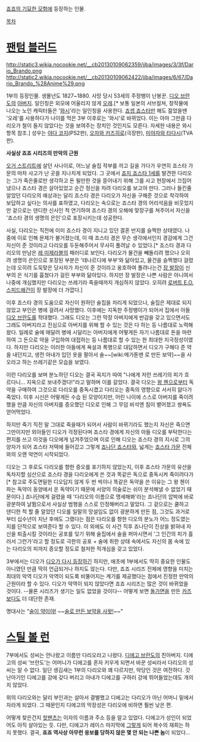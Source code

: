 [[죠죠의 기묘한 모험]]에 등장하는 인물.

[[목차]]

= [[팬텀 블러드]] =
http://static3.wikia.nocookie.net/__cb20130109062359/jjba/images/3/3f/Dario_Brando.png
http://static2.wikia.nocookie.net/__cb20130109062422/jjba/images/6/67/Dario_Brando_%28Anime%29.png

1부의 등장인물. 생몰년도 1827~1880. 사망 당시 53세의 주정뱅이 난봉꾼. [[디오 브란도]]의 [[아버지]]. 일인칭은 외모에 어울리지 않게 [[오레]].[* 보통 일본의 서브컬쳐, 창작물에 나오는 노인 캐릭터들은 '[[와시]]'라는 일인칭을 사용한다. [[죠셉 죠스타]]만 해도 젊었을땐 '오레'를 사용하다가 나이를 먹은 3부 이후로는 '와시'로 바뀌었다. 이는 아마 그만큼 다리오가 철이 들지 않았다는 것을 보여주는 장치인 것인지도 모른다. 자세한 내용은 와시 항목 참조.] 성우는 [[야다 코지]](PS2판), [[오자와 카즈히로]](극장판), [[미야자와 타다시]](TVA판).

'''사실상 죠죠 시리즈의 만악의 근원'''

[[오거 스트리트]]에 살던 사나이로, 어느날 술집 작부를 끼고 길을 가다가 우연히 죠스타 가문의 마차 사고가 난 곳을 지나치게 되었다. 그 곳에서 [[죠지 죠스타 1세]]를 발견한 다리오는 그가 죽은줄로만 생각하고 돈 될만한 것을 뜯어내기 위해 그를 사고 현장에서 끄집어냈으나 죠스타 경은 살아있었고 순간 정신을 차려 다리오를 보고야 만다. 그러나 들킨줄 알았던 다리오의 예상과는 달리 죠스타 경은 다리오가 자신을 구해준 것으로 착각하여 보답하고 싶다는 의사를 표하였고, 다리오는 속으로는 죠스타 경의 어리석음을 비웃었지만 겉으로는 댄디한 신사인 척 연기하여 죠스타 경의 오해에 맞장구를 쳐주어서 자신을 '죠스타 경의 생명의 은인'으로 포장시키는데 성공한다.

사실, 다리오는 직전에 이미 죠스타 경이 지니고 있던 결혼 반지를 슬쩍한 상태였다. 나중에 이로 인해 문제가 불거졌는데, 이 때 죠스타 경은 무슨 생각에서인지 경감에게 그건 자신이 준 것이라고 다리오를 두둔해주어서 무사히 풀려날 수 있었다.[* 죠스타 경과 다리오의 만남은 [[레 미제라블]]의 패러디로 보인다. 다리오가 물건을 빼돌리려 했으나 오히려 생명의 은인으로 포장된 부분은 '테나르디에 부부'와 닮아있고, 물건을 슬쩍했다 걸렸는데 오히려 도둑맞은 당사자가 자신이 준 것이라고 옹호하여 풀려나는건 [[장 발장]]이 신부의 은 식기를 훔쳤다가 걸린 부부와 닮아있다. 하지만 장 발장은 나쁜 사람은 아니여서 나중에 개심했지만 다리오는 쓰레기라 죽을때까지 개심하지 않았다. 오히려 [[로버트 E.O. 스피드왜건]]이 장 발장에 더 가깝다.]

이후 죠스타 경의 도움으로 자신이 원하던 술집을 차리게 되었으나, 술집은 제대로 되지 않았고 부인은 병에 걸려서 사망했다. 이후에는 지독한 주정뱅이가 되어서 집에서 아들 [[디오 브란도]]를 학대했다. 그래도 디오는 그런 막장 아버지에게 반감을 갖고 있으면서도 그래도 아버지라고 진심으로 아버지를 위해 할 수 있는 것은 다 하는 등 나름대로 노력해왔다. 일례로 술에 매달려 병에 시달리는 아버지에게 어떻게든 자기 나름대로 돈을 마련하여 그 돈으로 약을 구입하여 대접하는 등 나름대로 할 수 있는 한 최대한 지극정성이였다. 하지만 다리오는 이러한 아들에게 욕설과 폭행으로 대답하면서 디오가 구해다 준 약을 내던지고, 생전 아내가 입던 옷을 팔아서 술~~[wiki:메가톤맨 로 만든 보약]~~을 사오라고 하는 쓰레기같은 모습을 보였다. 

이런 다리오를 보며 분노하던 디오는 결국 꼭지가 따여 "나에게 저런 쓰레기의 피가 흐르다니… 지옥으로 보내주겠다!"라고 말하며 이를 갈았다. 결국 디오는 [[왕 첸]]으로부터 독약을 구매하여 그것으로 다리오를 중독시켰고 다리오는 중독의 영향으로 서서히 앓다가 죽었다. 이후 시신은 어떻게든 수습 된 모양이지만, 어린 나이에 스스로 아버지를 죽이려 했을 만큼 자신의 아버지를 증오했던 디오로 인해 그 무덤 비석엔 침이 뱉어졌고 쌍욕도 얻어먹었다.

하지만 죽기 직전 말 그대로 죽을때가 되어서 사람이 바뀌기라도 했는지 자신은 죽으면 그만이지만 외아들인 디오가 걱정된다며 죠스타 경에게 자신의 아들 디오를 부탁한다는 편지를 쓰고 이것을 디오에게 넘겨주었으며 이로 인해 디오는 죠스타 경의 지시로 그의 양자가 되어 죠스타 저택에 들어갔고 그렇게 [[죠나단 죠스타]]와, 넓게는 [[죠스타 가문]] 전체와의 오랜 악연이 시작되었다.

디오는 그 후로도 다리오를 향한 증오를 포기하지 않았는지, 이후 죠스타 가문의 유산을 독차지할 심산으로 죠스타 경을 다리오에게 쓴 것과 똑같은 독으로 중독시켜 죽이려다가[* 참고로 주도면밀한 디오답지 않게 두 번 씩이나 똑같은 독약을 쓴 이유는 그 왕 첸이 파는 독약이 동양에서 온 독약이기 때문에 서양의 의술로는 쉬이 분석해낼 수 없었기 때문이다.] 죠나단에게 걸렸을 때 '다리오의 이름으로 맹세해봐'라는 죠나단의 압박에 바로 광분하여 날뜀으로서 사실상 범행을 스스로 인정해버리고 말았다. 그 겉으로는 쿨하고 댄디한 척 할 줄 알았던 디오를 일말의 망설임도 없이 광분하게 만든 점, 그것도 과거로부터 십수년이 지난 후에도 그랬다는 점은 다리오를 향한 디오의 분노가 어느 정도였는지를 단적으로 보여준다 할 수 있다. 이 외에도 이 사건 직후 죠나단이 진상을 밝혀내 자신을 퇴출시킬 것이라는 공포를 잊기 위해 술집에서 술을 퍼마시면서 '그 인간의 피가 흘러서 그런가'라고 할 정도로 극한의 공포 + 술에 취한 상태 속에서도 자신의 몸 속에 있는 다리오의 피까지 증오할 정도로 철저한 적개심을 갖고 있었다.

3부에서는 디오가 [[DIO(죠죠의 기묘한 모험)|디오가 다시 등장]]하긴 하지만, 애초에 1부에서도 딱히 중요한 인물도 아니였던 만큼 딱히 언급되거나 하지도 않는다. 다만, 죠죠 시리즈 전체에 영향을 미치는 최대의 악역 디오가 악역이 되도록 비뚤어지는 계기를 제공했다는 점에서 진정한 만악의 근원이라 할 수 있다. 디오가 악역이 되지 않았다면 죠죠 시리즈는 많은 것이 바뀌었을 것이다. --물론 시리즈가 생기는 일도 없었을 것이다-- 어떻게 보면 [[돌가면]]을 만든 [[카즈]]보다도 더 대단한 존재.

명대사는 "[[ZUN|술이 약이야!]] ~~[[메가톤맨/짤방모음|술로 만든 보약을 사왓!]]~~"

= [[스틸 볼 런]] =
7부에서도 성씨는 안나왔고 이름만 다리오라고 나왔다. [[디에고 브란도]]의 친아버지. 디에고의 성씨 '브란도'는 어머니가 디에고를 혼자 키우게 되면서 바꾼 성씨라서 다리오의 성씨는 알 수 없다. 일단 생김새는 1부의 다리오와 꽤 다르지만, 악당인 것은 여전하다. 갓난아기인 디에고를 강에 갖다 버리고 아내가 디에고를 구하러 강에 뛰어들었는데도 개의치 않았다.

위의 다리오와는 달리 부인과는 살아서 결별했고 디에고는 다리오가 아닌 어머니 밑에서 자라게 되었다. 그 때문인지 디에고의 막장성은 다리오에 비하면 훨씬 낮은 편.

어떻게 찾은건지 [[핫팬츠(죠죠의 기묘한 모험)|핫팬츠]]는 이자의 이름과 주소 등을 알고 있었다. 디에고가 성인이 되었어도 아직 살아있는 듯. 다만, 디에고가 레이스 마지막에 [[끔살|그렇게]] 되어 복수의 재회는 하지 못했다. 결국, '''죠죠 역사상 아무런 응보를 당하지 않은 몇 안 되는 나쁜 놈'''이 되었다…
